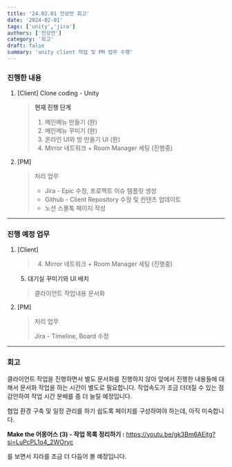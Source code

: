 ```yaml
---
title: '24.02.01 전상언 회고'
date: '2024-02-01'
tags: ['unity','jira']
authors: ['전상언']
category: '회고'
draft: false
summary: 'unity client 작업 및 PM 업무 수행'
---
```


### 진행한 내용

1. [Client] Clone coding - Unity
    
    > **현재 진행 단계**
    > 
    > 
    > 1. 메인메뉴 만들기 (완)
    > 2. 메인메뉴 꾸미기 (완)
    > 3. 온라인 UI와 방 만들기 UI (완)
    > 4. Mirror 네트워크 + Room Manager 세팅 (진행중)
    > 
2. [PM]
    
    > 처리 업무
    > 
    > - Jira - Epic 수정, 프로젝트 이슈 템플릿 생성
    > - Github - Client Repository 수정 및 컨텐츠 업데이트
    > - 노션 스몰톡 페이지 작성

---

### 진행 예정 업무

1. [Client]
    
    > 4. Mirror 네트워크 + Room Manager 세팅 (진행중)
    5. 대기실 꾸미기와 UI 배치
    > 
    > 
    > 클라이언트 작업내용 문서화
    > 
2. [PM]
    
    > 처리 업무
    > 
    > 
    > Jira - Timeline, Board 수정
    > 

---

### 회고

클라이언트 작업을 진행하면서 별도 문서화를 진행하지 않아 앞에서 진행한 내용들에 대해서 문서화 작업을 하는 시간이 별도로 필요합니다. 작업속도가 조금 더뎌질 수 있는 점 감안하여 작업 시간 분배를 좀 더 늘릴 예정입니다.

협업 환경 구축 및 일정 관리를 하기 쉽도록 페이지를 구성하여야 하는데, 아직 미숙합니다.

**Make the 어몽어스 (3) - 작업 목록 정리하기 :** https://youtu.be/gk3Bm6AEjtg?si=LuPcPL1o4_2WOryc

를 보면서 지라를 조금 더 다듬어 볼 예정입니다.